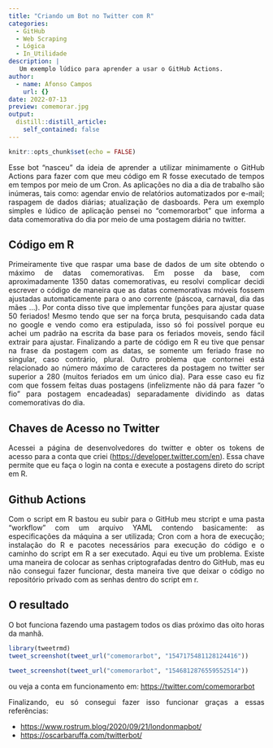 ```yaml
---
title: "Criando um Bot no Twitter com R"
categories: 
  - GitHub
  - Web Scraping
  - Lógica
  - In_Utilidade
description: |
   Um exemplo lúdico para aprender a usar o GitHub Actions.
author:
  - name: Afonso Campos
    url: {}
date: 2022-07-13
preview: comemorar.jpg
output:
  distill::distill_article:
    self_contained: false
---
```


<style>
body {
text-align: justify}
</style>

```r
knitr::opts_chunk$set(echo = FALSE)
```

Esse bot "nasceu" da ideia de aprender a utilizar minimamente o GitHub Actions para fazer com que meu código em R fosse executado de tempos em tempos por meio de um Cron. As aplicações no dia a dia de trabalho são inúmeras, tais como: agendar envio de relatórios automatizados por e-mail; raspagem de dados diárias; atualização de dasboards. Pera um exemplo simples e lúdico de aplicação pensei no "comemorarbot" que informa a data comemorativa do dia por meio de uma postagem diária no twitter.


## Código em R

Primeiramente tive que raspar uma base de dados de um site obtendo o máximo de datas comemorativas. Em posse da base, com aproximadamente 1350 datas comemorativas, eu resolvi complicar decidi escrever o código de maneira que as datas comemorativas móveis fossem ajustadas automaticamente para o ano corrente (páscoa, carnaval, dia das mães ...). Por conta disso tive que implementar funções para ajustar quase 50 feriados! Mesmo tendo que ser na força bruta, pesquisando cada data no google e vendo como era estipulada, isso só foi possível porque eu achei um padrão na escrita da base para os feriados moveis, sendo fácil extrair para ajustar. Finalizando a parte de código em R eu tive que pensar na frase da postagem com as datas, se somente um feriado frase no singular, caso contrário, plural. Outro problema que contornei está relacionado ao número máximo de caracteres da postagem no twitter ser superior a 280 (muitos feriados em um único dia). Para esse caso eu fiz com que fossem feitas duas postagens (infelizmente não dá para fazer "o fio" para postagem encadeadas) separadamente dividindo as datas comemorativas do dia.

## Chaves de Acesso no Twitter

Acessei a página de desenvolvedores do twitter e obter os tokens de acesso para a conta que criei (<https://developer.twitter.com/en>). Essa chave permite que eu faça o login na conta e execute a postagens direto do script em R.

## Github Actions

Com o script em R bastou eu subir para o GitHub meu stcript e uma pasta "workflow" com um arquivo YAML contendo basicamente: as especificações da máquina a ser utilizada; Cron com a hora de execução; instalação do R e pacotes necessários para execução do código e o caminho do script em R a ser executado. Aqui eu tive um problema. Existe uma maneira de colocar as senhas criptografadas dentro do GitHub, mas eu não consegui fazer funcionar, desta maneira tive que deixar o código no repositório privado com as senhas dentro do script em r.

## O resultado

O bot funciona fazendo uma pastagem todos os dias próximo das oito horas da manhã.

```r
library(tweetrmd)
tweet_screenshot(tweet_url("comemorarbot", "1547175481128124416"))

```


```r

tweet_screenshot(tweet_url("comemorarbot", "1546812876559552514"))

```
 
ou veja a conta em funcionamento em: <https://twitter.com/comemorarbot>

Finalizando, eu só consegui fazer isso funcionar graças a essas referências:

- <https://www.rostrum.blog/2020/09/21/londonmapbot/>
- <https://oscarbaruffa.com/twitterbot/>


